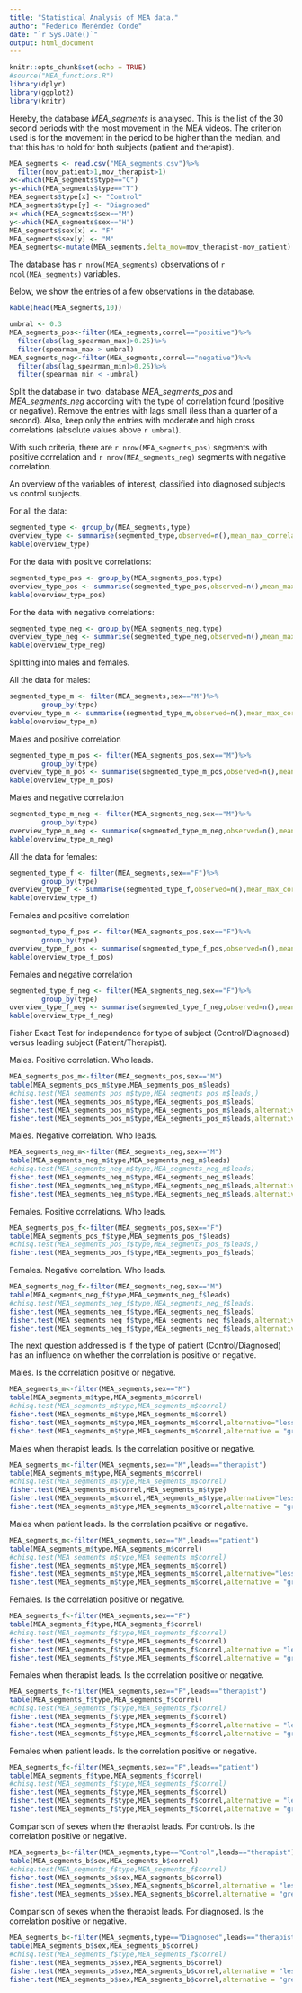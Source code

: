 ```yaml
---
title: "Statistical Analysis of MEA data."
author: "Federico Menéndez Conde"
date: "`r Sys.Date()`"
output: html_document
---
```


```r
knitr::opts_chunk$set(echo = TRUE)
#source("MEA_functions.R")
library(dplyr)
library(ggplot2)
library(knitr)
```

Hereby, the database _MEA_segments_  is analysed. This is the list of the 30 second periods with the most movement in the MEA videos. The criterion used is for the movement in the period to be higher than the median, and that this has to hold for both subjects (patient and therapist).

```r
MEA_segments <- read.csv("MEA_segments.csv")%>%
  filter(mov_patient>1,mov_therapist>1)
x<-which(MEA_segments$type=="C")
y<-which(MEA_segments$type=="T")
MEA_segments$type[x] <- "Control"
MEA_segments$type[y] <- "Diagnosed"
x<-which(MEA_segments$sex=="M")
y<-which(MEA_segments$sex=="H")
MEA_segments$sex[x] <- "F"
MEA_segments$sex[y] <- "M"
MEA_segments<-mutate(MEA_segments,delta_mov=mov_therapist-mov_patient)
```

The database has `r nrow(MEA_segments)` observations of `r ncol(MEA_segments)` variables. 

Below, we show the entries of a few observations in the database.

```r
kable(head(MEA_segments,10))
```



```r
umbral <- 0.3
MEA_segments_pos<-filter(MEA_segments,correl=="positive")%>%
  filter(abs(lag_spearman_max)>0.25)%>%
  filter(spearman_max > umbral)
MEA_segments_neg<-filter(MEA_segments,correl=="negative")%>%
  filter(abs(lag_spearman_min)>0.25)%>%
  filter(spearman_min < -umbral)
```

Split the database in two: database _MEA_segments_pos_ and _MEA_segments_neg_ according with the type of correlation found (positive or negative). Remove the entries with lags small (less than a quarter of a second). Also, keep only the entries with moderate and high cross correlations (absolute values above `r umbral`).

With such criteria, there are `r nrow(MEA_segments_pos)` segments with positive correlation and `r nrow(MEA_segments_neg)` segments with negative correlation. 

An overview of the variables of interest, classified into diagnosed subjects vs control subjects.

For all the data:

```r
segmented_type <- group_by(MEA_segments,type)
overview_type <- summarise(segmented_type,observed=n(),mean_max_correlation=mean(spearman_max),sd_correlation=sd(spearman_max),mean_lag=mean(lag_spearman_max),sd_lag=sd(lag_spearman_max),mean_therapist_mov=mean(mov_therapist),mean_patient_mov=mean(mov_patient))
kable(overview_type)
```

For the data with positive correlations:

```r
segmented_type_pos <- group_by(MEA_segments_pos,type)
overview_type_pos <- summarise(segmented_type_pos,observed=n(),mean_max_correlation=mean(spearman_max),sd_correlation=sd(spearman_max),mean_lag=mean(lag_spearman_max),sd_lag=sd(lag_spearman_max),mean_therapist_mov=mean(mov_therapist),mean_patient_mov=mean(mov_patient))
kable(overview_type_pos)
```

For the data with negative correlations:

```r
segmented_type_neg <- group_by(MEA_segments_neg,type)
overview_type_neg <- summarise(segmented_type_neg,observed=n(),mean_max_correlation=mean(spearman_max),sd_correlation=sd(spearman_max),mean_lag=mean(lag_spearman_max),sd_lag=sd(lag_spearman_max),mean_therapist_mov=mean(mov_therapist),mean_patient_mov=mean(mov_patient))
kable(overview_type_neg)
```

Splitting into males and females.

All the data for males:


```r
segmented_type_m <- filter(MEA_segments,sex=="M")%>%
        group_by(type)
overview_type_m <- summarise(segmented_type_m,observed=n(),mean_max_correlation=mean(spearman_max),sd_correlation=sd(spearman_max),mean_lag=mean(lag_spearman_max),sd_lag=sd(lag_spearman_max),mean_therapist_mov=mean(mov_therapist),mean_patient_mov=mean(mov_patient))
kable(overview_type_m)
```


Males and positive correlation

```r
segmented_type_m_pos <- filter(MEA_segments_pos,sex=="M")%>%
        group_by(type)
overview_type_m_pos <- summarise(segmented_type_m_pos,observed=n(),mean_max_correlation=mean(spearman_max),sd_correlation=sd(spearman_max),mean_lag=mean(lag_spearman_max),sd_lag=sd(lag_spearman_max),mean_therapist_mov=mean(mov_therapist),mean_patient_mov=mean(mov_patient))
kable(overview_type_m_pos)
```


Males and negative correlation

```r
segmented_type_m_neg <- filter(MEA_segments_neg,sex=="M")%>%
        group_by(type)
overview_type_m_neg <- summarise(segmented_type_m_neg,observed=n(),mean_max_correlation=mean(spearman_max),sd_correlation=sd(spearman_max),mean_lag=mean(lag_spearman_max),sd_lag=sd(lag_spearman_max),mean_therapist_mov=mean(mov_therapist),mean_patient_mov=mean(mov_patient))
kable(overview_type_m_neg)
```

All the data for females:

```r
segmented_type_f <- filter(MEA_segments,sex=="F")%>%
        group_by(type)
overview_type_f <- summarise(segmented_type_f,observed=n(),mean_max_correlation=mean(spearman_max),sd_correlation=sd(spearman_max),mean_lag=mean(lag_spearman_max),sd_lag=sd(lag_spearman_max),mean_therapist_mov=mean(mov_therapist),mean_patient_mov=mean(mov_patient))
kable(overview_type_f)
```

Females and positive correlation

```r
segmented_type_f_pos <- filter(MEA_segments_pos,sex=="F")%>%
        group_by(type)
overview_type_f_pos <- summarise(segmented_type_f_pos,observed=n(),mean_max_correlation=mean(spearman_max),sd_correlation=sd(spearman_max),mean_lag=mean(lag_spearman_max),sd_lag=sd(lag_spearman_max),mean_therapist_mov=mean(mov_therapist),mean_patient_mov=mean(mov_patient))
kable(overview_type_f_pos)
```

Females and negative correlation

```r
segmented_type_f_neg <- filter(MEA_segments_neg,sex=="F")%>%
        group_by(type)
overview_type_f_neg <- summarise(segmented_type_f_neg,observed=n(),mean_max_correlation=mean(spearman_max),sd_correlation=sd(spearman_max),mean_lag=mean(lag_spearman_max),sd_lag=sd(lag_spearman_max),mean_therapist_mov=mean(mov_therapist),mean_patient_mov=mean(mov_patient))
kable(overview_type_f_neg)
```

Fisher Exact Test for independence for type of subject (Control/Diagnosed) versus leading subject (Patient/Therapist). 

Males. Positive correlation. Who leads.

```r
MEA_segments_pos_m<-filter(MEA_segments_pos,sex=="M")
table(MEA_segments_pos_m$type,MEA_segments_pos_m$leads)
#chisq.test(MEA_segments_pos_m$type,MEA_segments_pos_m$leads,)
fisher.test(MEA_segments_pos_m$type,MEA_segments_pos_m$leads)
fisher.test(MEA_segments_pos_m$type,MEA_segments_pos_m$leads,alternative="less")
fisher.test(MEA_segments_pos_m$type,MEA_segments_pos_m$leads,alternative="greater")
```


Males. Negative correlation. Who leads.
```r
MEA_segments_neg_m<-filter(MEA_segments_neg,sex=="M")
table(MEA_segments_neg_m$type,MEA_segments_neg_m$leads)
#chisq.test(MEA_segments_neg_m$type,MEA_segments_neg_m$leads)
fisher.test(MEA_segments_neg_m$type,MEA_segments_neg_m$leads)
fisher.test(MEA_segments_neg_m$type,MEA_segments_neg_m$leads,alternative="less")
fisher.test(MEA_segments_neg_m$type,MEA_segments_neg_m$leads,alternative="greater")
```

Females. Positive correlations. Who leads.
```r
MEA_segments_pos_f<-filter(MEA_segments_pos,sex=="F")
table(MEA_segments_pos_f$type,MEA_segments_pos_f$leads)
#chisq.test(MEA_segments_pos_f$type,MEA_segments_pos_f$leads,)
fisher.test(MEA_segments_pos_f$type,MEA_segments_pos_f$leads)
```

Females. Negative correlation. Who leads.
```r
MEA_segments_neg_f<-filter(MEA_segments_neg,sex=="M")
table(MEA_segments_neg_f$type,MEA_segments_neg_f$leads)
#chisq.test(MEA_segments_neg_f$type,MEA_segments_neg_f$leads)
fisher.test(MEA_segments_neg_f$type,MEA_segments_neg_f$leads)
fisher.test(MEA_segments_neg_f$type,MEA_segments_neg_f$leads,alternative="less")
fisher.test(MEA_segments_neg_f$type,MEA_segments_neg_f$leads,alternative="greater")

```


The next question addressed is if the type of patient (Control/Diagnosed) has an influence on whether the correlation is positive or negative. 

Males. Is the correlation positive or negative.
```r
MEA_segments_m<-filter(MEA_segments,sex=="M")
table(MEA_segments_m$type,MEA_segments_m$correl)
#chisq.test(MEA_segments_m$type,MEA_segments_m$correl)
fisher.test(MEA_segments_m$type,MEA_segments_m$correl)
fisher.test(MEA_segments_m$type,MEA_segments_m$correl,alternative="less")
fisher.test(MEA_segments_m$type,MEA_segments_m$correl,alternative = "greater")
```

Males when therapist leads. Is the correlation positive or negative.
```r
MEA_segments_m<-filter(MEA_segments,sex=="M",leads=="therapist")
table(MEA_segments_m$type,MEA_segments_m$correl)
#chisq.test(MEA_segments_m$type,MEA_segments_m$correl)
fisher.test(MEA_segments_m$correl,MEA_segments_m$type)
fisher.test(MEA_segments_m$correl,MEA_segments_m$type,alternative="less")
fisher.test(MEA_segments_m$type,MEA_segments_m$correl,alternative = "greater")
```

Males when patient leads. Is the correlation positive or negative.
```r
MEA_segments_m<-filter(MEA_segments,sex=="M",leads=="patient")
table(MEA_segments_m$type,MEA_segments_m$correl)
#chisq.test(MEA_segments_m$type,MEA_segments_m$correl)
fisher.test(MEA_segments_m$type,MEA_segments_m$correl)
fisher.test(MEA_segments_m$type,MEA_segments_m$correl,alternative="less")
fisher.test(MEA_segments_m$type,MEA_segments_m$correl,alternative = "greater")
```

Females. Is the correlation positive or negative.
```r
MEA_segments_f<-filter(MEA_segments,sex=="F")
table(MEA_segments_f$type,MEA_segments_f$correl)
#chisq.test(MEA_segments_f$type,MEA_segments_f$correl)
fisher.test(MEA_segments_f$type,MEA_segments_f$correl)
fisher.test(MEA_segments_f$type,MEA_segments_f$correl,alternative = "less")
fisher.test(MEA_segments_f$type,MEA_segments_f$correl,alternative = "greater")
```

Females when therapist leads. Is the correlation positive or negative.
```r
MEA_segments_f<-filter(MEA_segments,sex=="F",leads=="therapist")
table(MEA_segments_f$type,MEA_segments_f$correl)
#chisq.test(MEA_segments_f$type,MEA_segments_f$correl)
fisher.test(MEA_segments_f$type,MEA_segments_f$correl)
fisher.test(MEA_segments_f$type,MEA_segments_f$correl,alternative = "less")
fisher.test(MEA_segments_f$type,MEA_segments_f$correl,alternative = "greater")
```


Females when patient leads. Is the correlation positive or negative.
```r
MEA_segments_f<-filter(MEA_segments,sex=="F",leads=="patient")
table(MEA_segments_f$type,MEA_segments_f$correl)
#chisq.test(MEA_segments_f$type,MEA_segments_f$correl)
fisher.test(MEA_segments_f$type,MEA_segments_f$correl)
fisher.test(MEA_segments_f$type,MEA_segments_f$correl,alternative = "less")
fisher.test(MEA_segments_f$type,MEA_segments_f$correl,alternative = "greater")
```

Comparison of sexes when the therapist leads. 
For controls. Is the correlation positive or negative.
```r
MEA_segments_b<-filter(MEA_segments,type=="Control",leads=="therapist")
table(MEA_segments_b$sex,MEA_segments_b$correl)
#chisq.test(MEA_segments_f$type,MEA_segments_f$correl)
fisher.test(MEA_segments_b$sex,MEA_segments_b$correl)
fisher.test(MEA_segments_b$sex,MEA_segments_b$correl,alternative = "less")
fisher.test(MEA_segments_b$sex,MEA_segments_b$correl,alternative = "greater")
```

Comparison of sexes when the therapist leads. 
For diagnosed. Is the correlation positive or negative.
```r
MEA_segments_b<-filter(MEA_segments,type=="Diagnosed",leads=="therapist")
table(MEA_segments_b$sex,MEA_segments_b$correl)
#chisq.test(MEA_segments_f$type,MEA_segments_f$correl)
fisher.test(MEA_segments_b$sex,MEA_segments_b$correl)
fisher.test(MEA_segments_b$sex,MEA_segments_b$correl,alternative = "less")
fisher.test(MEA_segments_b$sex,MEA_segments_b$correl,alternative = "greater")
```


